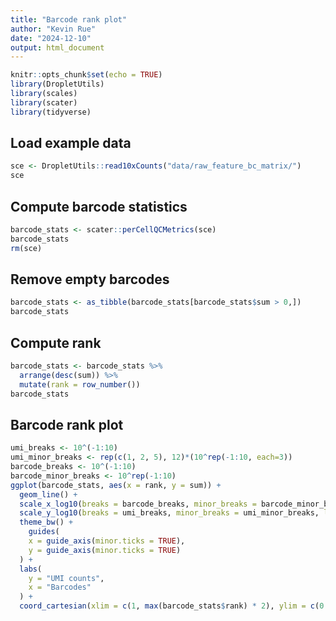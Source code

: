 ```yaml
---
title: "Barcode rank plot"
author: "Kevin Rue"
date: "2024-12-10"
output: html_document
---
```


```r
knitr::opts_chunk$set(echo = TRUE)
library(DropletUtils)
library(scales)
library(scater)
library(tidyverse)
```

## Load example data

```r
sce <- DropletUtils::read10xCounts("data/raw_feature_bc_matrix/")
sce
```

## Compute barcode statistics

```r
barcode_stats <- scater::perCellQCMetrics(sce)
barcode_stats
rm(sce)
```

## Remove empty barcodes

```r
barcode_stats <- as_tibble(barcode_stats[barcode_stats$sum > 0,])
barcode_stats
```

## Compute rank

```r
barcode_stats <- barcode_stats %>% 
  arrange(desc(sum)) %>% 
  mutate(rank = row_number())
barcode_stats
```

## Barcode rank plot

```r
umi_breaks <- 10^(-1:10)
umi_minor_breaks <- rep(c(1, 2, 5), 12)*(10^rep(-1:10, each=3))
barcode_breaks <- 10^(-1:10)
barcode_minor_breaks <- 10^rep(-1:10)
ggplot(barcode_stats, aes(x = rank, y = sum)) +
  geom_line() +
  scale_x_log10(breaks = barcode_breaks, minor_breaks = barcode_minor_breaks, labels = label_number(scale_cut = cut_short_scale())) +
  scale_y_log10(breaks = umi_breaks, minor_breaks = umi_minor_breaks, labels = label_number(scale_cut = cut_short_scale())) +
  theme_bw() +
    guides(
    x = guide_axis(minor.ticks = TRUE),
    y = guide_axis(minor.ticks = TRUE)
  ) +
  labs(
    y = "UMI counts",
    x = "Barcodes"
  ) +
  coord_cartesian(xlim = c(1, max(barcode_stats$rank) * 2), ylim = c(0.5, max(barcode_stats$sum) * 2), expand = FALSE)
```

